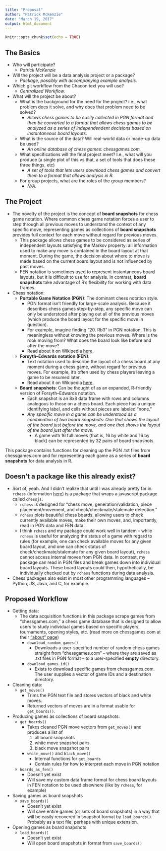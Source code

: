 ```yaml
---
title: "Proposal"
author: "Patrick McKenzie"
date: "March 19, 2017"
output: html_document
---
```


```r
knitr::opts_chunk$set(echo = TRUE)
```

## The Basics

*  Who will participate?
    *  *Patrick McKenzie*
*  Will the project will be a data analysis project or a package?
    *  *Package, possibly with accompanying example analysis.*
*  Which git workflow from the Chacon text you will use?
    *  *Centralized Workflow.*
*  What will the project be about?
    *  What is the background for the need for the project? i.e., what problem does it solve, and why does that problem need to be solved?
        *  *Allows chess games to be easily collected in PGN format and then be converted to a format that allows chess games to be analyzed as a series of independendent decisions based on instantaneous board layouts.*
    *  What is the source of the data? Will real-world data or made-up data be used?
        *  *An online database of chess games: chessgames.com.*
    *  What specifications will the final project meet? I.e., what will you produce (a single plot of this vs that, a set of tools that does these three things, etc)
        *  *A set of tools that lets users download chess games and convert them to a format that allows analysis in R.*
    *  For group projects, what are the roles of the group members?
        *  *N/A.*

## The Project

*  The novelty of the project is the concept of **board snapshots** for chess game notation. Where common chess game notation forces a user to step through all previous moves to understand the context of any specific move, representing games as collections of **board snapshots** provides full context for each move without regard for previous moves.
    *  This package allows chess games to be considered as series of independent layouts satisfying the Markov property: all information used to make any move is contained in the board layout at that moment. During the game, the decision about where to move is made based on the current board layout and is not influenced by past moves.
    *  FEN notation is sometimes used to represent instantaneous board layouts, but it is difficult to use for analysis. In contrast, **board snapshots** take advantage of R's flexibility for working with data frames.
*  Chess notation:
    *  **Portable Game Notation (PGN)**: The dominant chess notation style.
        *  PGN format isn't friendly for large-scale analysis. Because it describes chess games step-by-step, any specific move can only be understood after playing out all of the previous moves (which produce the board layout for the specific move in question).
        *  For example, imagine finding "20. Rb3" in PGN notation. This is meaningless without knowing the previous moves. Where is the rook moving from? What does the board look like before and after the move?
        *  Read about it on Wikipedia [here](https://en.wikipedia.org/wiki/Portable_Game_Notation).
    *  **Forsyth–Edwards notation (FEN)**:
        *  Text notation used to describe the layout of a chess board at any moment during a chess game, without regard for previous moves. For example, it's often used by chess players leaving a game to be resumed later.
        *  Read about it on Wikipedia [here](https://en.wikipedia.org/wiki/Forsyth%E2%80%93Edwards_Notation).
    *  **Board snapshots**: Can be thought of as an expanded, R-friendly version of Forsyth–Edwards notation.
        *  Each snapshot is an 8x8 data frame with rows and columns analogous to those on a chess board. Each piece has a unique identifying label, and cells without pieces are labeled "none."
        *  *Any specific move in a game can be understood as a combination of two board snapshots: One that shows the layout of the board just before the move, and one that shows the layout of the board just after the move.*
            *  A game with 16 full moves (that is, 16 by white and 16 by black) can be represented by 32 pairs of board snapshots.
    
This package contains functions for cleaning up the PGN .txt files from chessgames.com and for representing each game as a series of **board snapshots** for data analysis in R.

##  Doesn't a package like this already exist?

*  Sort of, yeah. And I didn't realize that until I was already pretty far in. `rchess` (information [here](http://jkunst.com/rchess/)) is a package that wraps a javascript package called `chessjs`.
    *  `rchess` is designed for "chess move, generation/validation, piece placement/movement, and check/checkmate/stalemate detection."
    *  `rchess` plots beautiful chess boards, allowing users to check currently available moves, make their own moves, and, importantly, read in PGN data and FEN data. 
    *  I think `rchess` and my package could work well in tandem -- while `rchess` is useful for analyzing the status of a game with regard to rules (for example, one can check available moves for any given board layout, and one can check status of check/checkmate/stalemate for any given board layout), `rchess` cannot access internal moves from PGN data. In contrast, my package can read in PGN files and break games down into individual board layouts. These board layouts could then, hypothetically, be individually checked out by `rchess` functions during data analysis.
*  Chess packages also exist in most other programming languages -- Python, JS, Java, and C, for example.

##  Proposed Workflow

*  Getting data:
    *  The data acquisition functions in this package scrape games from "chessgames.com," a chess game database that is designed to allow users to study individual games based on specific players, tournaments, opening styles, etc. (read more on chessgames.com at their ["about" page](http://www.chessgames.com/chessabout.html))
        *  `download_random_games()` 
            *  Downloads a user-specified number of random chess games straight from "chessgames.com" -- where they are saved as .txt files in PGN format -- to a user-specified **empty** directory.
        *  `download_games_id()` 
            *  Exists to download specific games from chessgames.com. The user supplies a vector of game IDs and a destination directory.

*  Cleaning data:
    *  `get_moves()`
        *  Trims the PGN text file and stores vectors of black and white moves. 
        *  Returned vectors of moves are in a format usable for `get_boards()`.

*  Producing games as collections of board snapshots:
    *  `get_boards()`
        * Takes cleaned PGN move vectors from `get_moves()` and produces a list of
            1) all board snapshots
            2) white move snapshot pairs
            3) black move snapshot pairs
        * `white_move()` and `black_move()`
            *  Internal functions for `get_boards`
            *  Contain rules for how to interpret each move in PGN notation
    *  `boards_as_fen()`
        *  Doesn't yet exist
        *  Will save my custom data frame format for chess board layouts in FEN notation to be used elsewhere (like by `rchess`, for example)
*  Saving games as board snapshots
    *  `save_boards()`
        *  Doesn't yet exist
        *  Will save entire games (or sets of board snapshots) in a way that will be easily recovered in snapshot format by `load_boards()`. Probably as a text file, perhaps with unique extension.
*  Opening games as board snapshots
    *  `load_boards()`
        *  Doesn't yet exist
        *  Will open board snapshots in format from `save_boards()`

